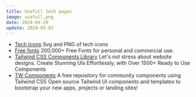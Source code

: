 ```yaml
---
title: Usefull tech pages
image: usefull.png
date: 2024-04-29
update: 2024-05-03
---
```


- [Tech Icons](https://techicons.dev/)   Svg and PNG of tech icons
- [Free fonts](https://font.download/)   200,000+ Free Fonts for personal and commercial use.
- [Tailwind CSS Components Library](https://tailwindflex.com/)   Let's not stress about website designs. Create Stunning UIs Effortlessly, with Over 1500+ Ready to Use Components
- [TW Components](https://www.creative-tim.com/twcomponents/)   A free repository for community components using Tailwind CSS Open source Tailwind UI components and templates to bootstrap your new apps, projects or landing sites!
